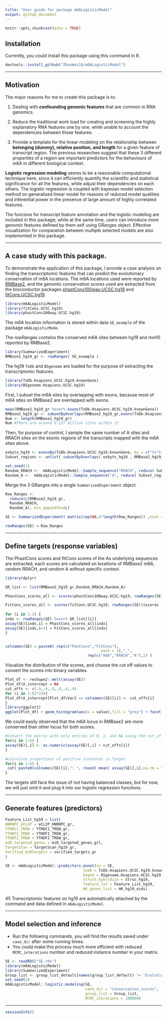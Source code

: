 ```yaml
---
title: "User guide for package m6ALogisticModel"
output: github_document
---
```


```r
knitr::opts_chunk$set(echo = TRUE)
```

## Installation
Currently, you could install this package using this command in R.
```r
devtools::install_github("ZhenWei10/m6ALogisticModel")
```

<hr/>

## Motivation

The major reasons for me to create this package is to:

1. Dealing with **confounding genomic features** that are common in RNA genomics.

2. Reduce the traditional work load for creating and screening the highly explanatory RNA features one by one, while unable to account the dependencies between those features.

3. Provide a template for the linear modeling on the relationship between **belonging (dummy), relative position, and length** for a given feature of transcript region. The previous researches suggest that these 3 different properties of a region are important predictors for the behaviours of m6A in different biological context.

**Logistic regression modeling** seems to be a reasonable computational technique here, since it can efficiently quantify the scientific and statistical significance for all the features, while adjust their dependencies on each others. The logistic regression is coupled with bayesian model selection method on genaralized linear model for reasons of reduced model qualities and inferential power in the presence of large amount of highly correlated features. 

The funcions for transcript feature annotation and the logistic modeling are included in this package; while at the same time, users can introduce more genomic features defined by them self using GRanges object. Effective visualization for comparation between multiple selected models are also implemented in this package.


<hr/>


## A case study with this package.

To demonstrate the application of this package, I provide a case analysis on finding the transcriptomic features that can predict the evolutionary conservation of m6A locations. The m6A locations used were reported by [RMBase2](http://rna.sysu.edu.cn/rmbase/), and the genomic conservation scores used are extracted from the bioconductor packages [phastCons100way.UCSC.hg19](http://www.bioconductor.org/packages/release/data/annotation/html/phastCons100way.UCSC.hg19.html) and [fitCons.UCSC.hg19](http://www.bioconductor.org/packages/release/data/annotation/html/fitCons.UCSC.hg19.html).

```r
library(m6ALogisticModel)
library(fitCons.UCSC.hg19)
library(phastCons100way.UCSC.hg19)
```
The m6A location information is stored within data `SE_example` of the package `m6ALogisticMode`.

The rowRanges contains the conserved m6A sites between hg19 and mm10 reported by RMBase2.

```r
library(SummarizedExperiment)
RMBase2_hg19_gr <- rowRanges( SE_example )
```

The hg19 `TxDb` and `BSgenome` are loaded for the purpose of extracting the transcriptomic features.

```r
library(TxDb.Hsapiens.UCSC.hg19.knownGene)
library(BSgenome.Hsapiens.UCSC.hg19)
```

First, I subset the m6A sites by overlapping with exons, because most of m6A sites on RMBase2 are overlapped with exons.

```r
mean(RMBase2_hg19_gr %over% exons(TxDb.Hsapiens.UCSC.hg19.knownGene))
RMBase2_hg19_gr <- subsetByOverlaps(RMBase2_hg19_gr,exons(TxDb.Hsapiens.UCSC.hg19.knownGene))
Num <- length(RMBase2_hg19_gr) 
Num #There are around 0.137 million sites within it
```

Then, for purpose of control, I sample the same number of A sites and RRACH sites on the exonic regions of the transcripts mapped with the m6A sites above.

```r
exbytx_hg19 <- exonsBy(TxDb.Hsapiens.UCSC.hg19.knownGene, by = c("tx"))
Subset_regions <- unlist( subsetByOverlaps( exbytx_hg19 , RMBase2_hg19_gr) )

set.seed(1)
Random_RRACH <-  m6ALogisticModel::Sample_sequence("RRACH", reduce( Subset_regions ), Hsapiens, N = Num) - 2
Random_A <-  m6ALogisticModel::Sample_sequence("A", reduce( Subset_regions ), Hsapiens, N = Num)
```

Merge the 3 GRanges into a single `SummarizedExperiment` object.
```r
Row_Ranges <-
  reduce(c(RMBase2_hg19_gr, 
  Random_RRACH,
  Random_A), min.gapwidth=0L)

SE <- SummarizedExperiment( matrix(rep(NA,6*length(Row_Ranges)) ,ncol = 6) )

rowRanges(SE) = Row_Ranges
```


<hr/>

## Define targets (response variables)

The PhastCons scores and fitCons scores of the As underlying sequences are extracted, each scores are calculated on locations of RMBase2 m6A, random RRACH, and random A without specific context.

```r
library(dplyr)

GR_list <- list(RMBase2_hg19_gr,Random_RRACH,Random_A)

PhastCons_scores_all <- scores(phastCons100way.UCSC.hg19, rowRanges(SE))$scores

FitCons_scores_all <- scores(fitCons.UCSC.hg19, rowRanges(SE))$scores
  
for (i in 1:3) {
indx <- rowRanges(SE) %over% GR_list[[i]]
assay(SE)[indx,i] = PhastCons_scores_all[indx]
assay(SE)[indx,i+3] = FitCons_scores_all[indx]
}


colnames(SE) = paste0( rep(c("PastCons","FitCons"),
                                           each = 3),"_",
                                     rep(c("m6A","RRACH","A"),2) )
```

Visualize the distribution of the scores, and choose the cut off values to convert the scores into binary variables.

```r
Plot_df <- reshape2::melt(assay(SE))
Plot_df$X_intercept = NA
cut_offs <- c(.9,.9,.9,.4,.4,.4)
for (i in 1:(2*3)){
Plot_df$X_intercept[Plot_df$Var2 == colnames(SE)[i]] <- cut_offs[i]
}
library(ggplot2)
ggplot(Plot_df) + geom_histogram(aes(x = value),fill = "grey") + facet_wrap(~Var2, nrow = 2, scales = "free_y") + theme_classic() + geom_vline(aes(xintercept = X_intercept),colour = "blue")
```

We could easily observed that the m6A locus in RMBase2 are more conserved than other locus for both scores.

```r
#Convert the matrix with only entries of 0, 1, and NA using the cut_off defined above
for(i in 1:6) {
assay(SE)[,i] <- as.numeric(assay(SE)[,i] > cut_offs[i])
}

#Calculate proportions of positive instances in Target
for(i in 1:6) {
 cat( paste0(colnames(SE)[i],": ", round( mean( assay(SE)[,i],na.rm = T) ,3) , "\n"))
}
```


The targets still face the issue of not having balanced classes, but for now, we will just omit it and plug it into our logistic regression functions.

<hr/>

## Generate features (predictors)

```r
Feature_List_hg19 = list(
HNRNPC_eCLIP = eCLIP_HNRNPC_gr,
YTHDC1_TREW = YTHDC1_TREW_gr,
YTHDF1_TREW = YTHDF1_TREW_gr,
YTHDF2_TREW = YTHDF2_TREW_gr,
miR_targeted_genes = miR_targeted_genes_grl,
TargetScan = TargetScan_hg19_gr,
Verified_miRtargets = verified_targets_gr
)

SE <- m6ALogisticModel::predictors.annot(se = SE,
                                   txdb = TxDb.Hsapiens.UCSC.hg19.knownGene,
                                   bsgnm = BSgenome.Hsapiens.UCSC.hg19,
                                   struct_hybridize = Struc_hg19,
                                   feature_lst = Feature_List_hg19,
                                   HK_genes_list = HK_hg19_eids)
```

45 Transcriptomic features on hg19 are automatically attached by the command and data defined in `m6ALogisticModel`.

<hr/>

## Model selection and inference

- Run the following commands, you will find the results saved under `save_dir` after some running times.
- You could make this process much more efficient with reduced `MCMC_interations` number and reduced instance number in your matrix.

```r
SE <- readRDS("SE.rds")
library(m6ALogisticModel)
library(SummarizedExperiment)
Group_list <- group_list_default[names(group_list_default) != "Evolution"]
set.seed(2)
m6ALogisticModel::logistic.modeling(SE,
                                    save_dir = "Conservation_scores",
                                    group_list = Group_list,
                                    MCMC_iterations = 100000)
```

<hr/>

```r
sessionInfo()
```

